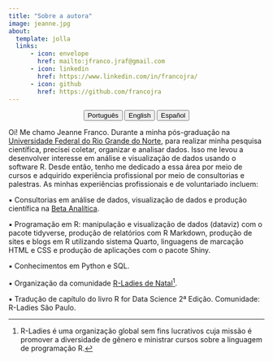 ---
title: "Sobre a autora"
image: jeanne.jpg
about:
  template: jolla
  links:
      - icon: envelope
        href: mailto:jfranco.jraf@gmail.com
      - icon: linkedin
        href: https://www.linkedin.com/in/francojra/
      - icon: github
        href: https://github.com/francojra
---

<center>

::: {.btn-group role="group" aria-label="About"}
<a href="about-pt.html"> <button type="button" class="btn btn-primary me-md-2 btn-sm">Português</button></a> <a href="about-en.html"> <button type="button" class="btn btn-primary me-md-2 btn-sm">English</button></a> <a href="about-es.html"><button type="button" class="btn btn-primary me-md-2 btn-sm">Español</button></a>
:::

</center>

Oi! Me chamo Jeanne Franco. Durante a minha pós-graduação na [Universidade Federal do Rio Grande do Norte](https://www.ufrn.br/), para realizar minha pesquisa científica, precisei coletar, organizar e analisar dados. Isso me levou a desenvolver interesse em análise e visualização de dados usando o software R. Desde então, tenho me dedicado a essa área por meio de cursos e adquirido experiência profissional por meio de consultorias e palestras. As minhas experiências profissionais e de voluntariado incluem:

▪ Consultorias em análise de dados, visualização de dados e produção científica na [Beta Analítica](https://betaanalitica.com.br/).

▪ Programação em R: manipulação e visualização de dados (dataviz) com o pacote tidyverse, produção de relatórios com R Markdown, produção de sites e blogs em R utilizando sistema Quarto, linguagens de marcação HTML e CSS e produção de aplicações com o pacote Shiny.

▪ Conhecimentos em Python e SQL.

▪ Organização da comunidade [R-Ladies de Natal](https://rladies.org/)[^1].

[^1]: R-Ladies é uma organização global sem fins lucrativos cuja missão é promover a diversidade de gênero e ministrar cursos sobre a linguagem de programação R.

▪ Tradução de capítulo do livro R for Data Science 2ª Edição. Comunidade: R-Ladies São Paulo.
